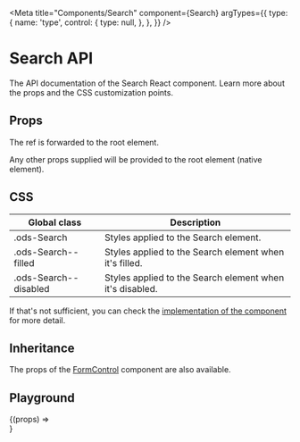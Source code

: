 
<Meta
  title="Components/Search"
  component={Search}
  argTypes={{
    type: {
      name: 'type',
      control: {
        type: null,
      },
    },
  }}
/>

# Search API

The API documentation of the Search React component. Learn more about the props and the CSS customization points.

## Props

<ArgsTable of="." />

The ref is forwarded to the root element.

Any other props supplied will be provided to the root element (native element).

## CSS

| Global class          | Description                                              |
| --------------------- | -------------------------------------------------------- |
| .ods-Search           | Styles applied to the Search element.                    |
| .ods-Search--filled   | Styles applied to the Search element when it's filled.   |
| .ods-Search--disabled | Styles applied to the Search element when it's disabled. |

If that's not sufficient, you can check the [implementation of the component](https://github.com/ocean-ds/ocean-web/blob/master/packages/ocean-react/src/Search/Search.tsx) for more detail.

## Inheritance

The props of the [FormControl](?path=/docs/components-formcontrol--page) component are also available.

## Playground

<Canvas>
  <Story
    name="playground"
    args={{
      defaultValue: 'dkosakd',
      placeholder: 'Placeholder...',
      blocked: false,
      disabled: false,
    }}
    argTypes={{
      placeholder: {
        control: 'text',
      },
      disabled: {
        control: 'boolean',
      },
      helperText: {
        control: 'text',
      },
    }}
  >
    {(props) => <Search id="Search-playground" {...props} />}
  </Story>
</Canvas>
